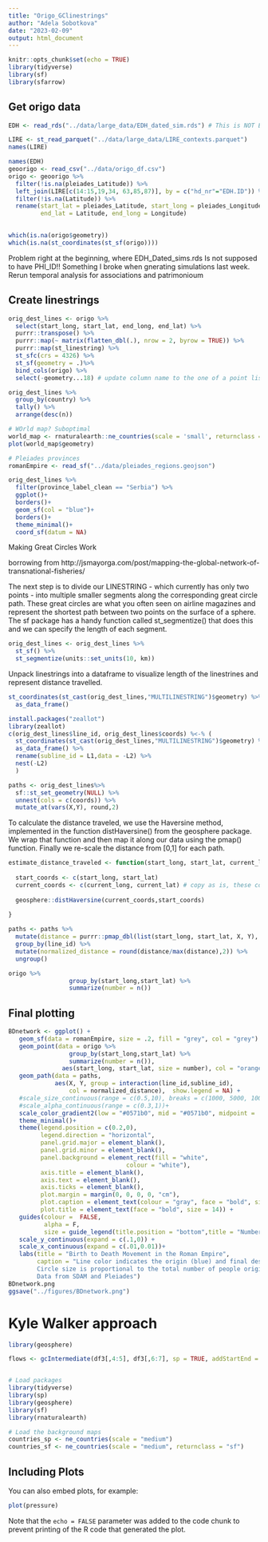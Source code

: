 ```yaml
---
title: "Origo_GClinestrings"
author: "Adela Sobotkova"
date: "2023-02-09"
output: html_document
---
```


```r
knitr::opts_chunk$set(echo = TRUE)
library(tidyverse)
library(sf)
library(sfarrow)
```

## Get origo data

```r
EDH <- read_rds("../data/large_data/EDH_dated_sim.rds") # This is NOT EDH!! but GIRE or something like that!!

LIRE <- st_read_parquet("../data/large_data/LIRE_contexts.parquet")
names(LIRE)

names(EDH)
geoorigo <- read_csv("../data/origo_df.csv")
origo <- geoorigo %>% 
  filter(!is.na(pleiades_Latitude)) %>% 
  left_join(LIRE[c(14:15,19,34, 63,85,87)], by = c("hd_nr"="EDH.ID")) %>% 
  filter(!is.na(Latitude)) %>% 
  rename(start_lat = pleiades_Latitude, start_long = pleiades_Longitude,
         end_lat = Latitude, end_long = Longitude)
  

which(is.na(origo$geometry))
which(is.na(st_coordinates(st_sf(origo))))
```

Problem right at the beginning, where EDH_Dated_sims.rds Is not supposed to have PHI_ID!! Something I broke when gnerating simulations last week. Rerun temporal analysis for associations and patrimonioum

## Create linestrings
```r

orig_dest_lines <- origo %>%
  select(start_long, start_lat, end_long, end_lat) %>% 
  purrr::transpose() %>% 
  purrr::map(~ matrix(flatten_dbl(.), nrow = 2, byrow = TRUE)) %>% 
  purrr::map(st_linestring) %>%
  st_sfc(crs = 4326) %>%
  st_sf(geometry = .)%>%
  bind_cols(origo) %>% 
  select(-geometry...18) # update column name to the one of a point list as we keep the linestring

orig_dest_lines %>% 
  group_by(country) %>% 
  tally() %>% 
  arrange(desc(n))
```

```r

# WOrld map? Suboptimal
world_map <- rnaturalearth::ne_countries(scale = 'small', returnclass = c("sf"), country = unique(LIRE$country_clean))
plot(world_map$geometry)

# Pleiades provinces
romanEmpire <- read_sf("../data/pleiades_regions.geojson")

orig_dest_lines %>% 
  filter(province_label_clean == "Serbia") %>% 
  ggplot()+
  borders()+
  geom_sf(col = "blue")+
  borders()+
  theme_minimal()+
  coord_sf(datum = NA)
```
Making Great Circles Work

borrowing from http://jsmayorga.com/post/mapping-the-global-network-of-transnational-fisheries/


The next step is to divide our LINESTRING - which currently has only two points - into multiple smaller segments along the corresponding great circle path. These great circles are what you often seen on airline magazines and represent the shortest path between two points on the surface of a sphere. The sf package has a handy function called st_segmentize() that does this and we can specify the length of each segment.

```r
orig_dest_lines <- orig_dest_lines %>%
  st_sf() %>% 
  st_segmentize(units::set_units(10, km)) 

```
Unpack linestrings into a dataframe to visualize length of the linestrines and represent distance travelled.

```r
st_coordinates(st_cast(orig_dest_lines,"MULTILINESTRING")$geometry) %>% 
  as_data_frame() 
```

```r
install.packages("zeallot")
library(zeallot)
c(orig_dest_lines$line_id, orig_dest_lines$coords) %<-% (
  st_coordinates(st_cast(orig_dest_lines,"MULTILINESTRING")$geometry) %>% 
  as_data_frame() %>% 
  rename(subline_id = L1,data = -L2) %>%   
  nest(-L2)
  )
```


```r
paths <- orig_dest_lines%>% 
  sf::st_set_geometry(NULL) %>% 
  unnest(cols = c(coords)) %>% 
  mutate_at(vars(X,Y), round,2)
```

To calculate the distance traveled, we use the Haversine method, implemented in the function distHaversine() from the geosphere package. We wrap that function and then map it along our data using the pmap() function. Finally we re-scale the distance from [0,1] for each path.

```r

estimate_distance_traveled <- function(start_long, start_lat, current_long, current_lat){
  
  start_coords <- c(start_long, start_lat)
  current_coords <- c(current_long, current_lat) # copy as is, these columns are created within haversine
  
  geosphere::distHaversine(current_coords,start_coords)
  
}

paths <- paths %>% 
  mutate(distance = purrr::pmap_dbl(list(start_long, start_lat, X, Y), estimate_distance_traveled)) %>% 
  group_by(line_id) %>% 
  mutate(normalized_distance = round(distance/max(distance),2)) %>% 
  ungroup()

```


```r
origo %>%
                 group_by(start_long,start_lat) %>%
                 summarize(number = n())
```

## Final plotting

```r
BDnetwork <- ggplot() +
   geom_sf(data = romanEmpire, size = .2, fill = "grey", col = "grey") +
   geom_point(data = origo %>%
                 group_by(start_long,start_lat) %>%
                 summarize(number = n()),
               aes(start_long, start_lat, size = number), col = "orange", shape = 21, stroke = 1.5)+
   geom_path(data = paths,
             aes(X, Y, group = interaction(line_id,subline_id), 
                 col = normalized_distance),  show.legend = NA) +
   #scale_size_continuous(range = c(0.5,10), breaks = c(1000, 5000, 10000, 20000, 30000), labels = comma) +
   #scale_alpha_continuous(range = c(0.3,1))+
   scale_color_gradient2(low = "#0571b0", mid = "#0571b0", midpoint = .5, high = "#b2182b")+
   theme_minimal()+
   theme(legend.position = c(0.2,0), 
         legend.direction = "horizontal",
         panel.grid.major = element_blank(),
         panel.grid.minor = element_blank(),
         panel.background = element_rect(fill = "white",
                                 colour = "white"),
         axis.title = element_blank(),
         axis.text = element_blank(),
         axis.ticks = element_blank(),
         plot.margin = margin(0, 0, 0, 0, "cm"),
         plot.caption = element_text(colour = "gray", face = "bold", size = 12, vjust = 9),
         plot.title = element_text(face = "bold", size = 14)) +
   guides(colour =  FALSE,
          alpha = F,
          size = guide_legend(title.position = "bottom",title = "Number of travellers", title.hjust = 0.5))+
   scale_y_continuous(expand = c(.1,0)) + 
   scale_x_continuous(expand = c(.01,0.01))+
   labs(title = "Birth to Death Movement in the Roman Empire",
        caption = "Line color indicates the origin (blue) and final destination (red) of Roman-era travellers. \n
        Circle size is proportional to the total number of people originating from a location. \
        Data from SDAM and Pleiades")
BDnetwork.png
ggsave("../figures/BDnetwork.png")
```

# Kyle Walker approach
```r
library(geosphere)

flows <- gcIntermediate(df3[,4:5], df3[,6:7], sp = TRUE, addStartEnd = TRUE)



```

```r
# Load packages
library(tidyverse)
library(sp)
library(geosphere)
library(sf)
library(rnaturalearth)

# Load the background maps
countries_sp <- ne_countries(scale = "medium")
countries_sf <- ne_countries(scale = "medium", returnclass = "sf")

```

## Including Plots

You can also embed plots, for example:

```r
plot(pressure)
```

Note that the `echo = FALSE` parameter was added to the code chunk to prevent printing of the R code that generated the plot.
